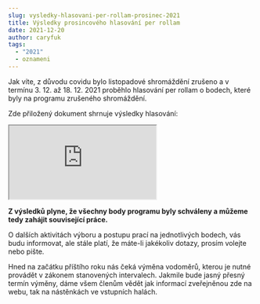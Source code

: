 ```yaml
---
slug: vysledky-hlasovani-per-rollam-prosinec-2021
title: Výsledky prosincového hlasování per rollam
date: 2021-12-20
author: caryfuk
tags:
  - "2021"
  - oznameni
---
```


Jak víte, z důvodu covidu bylo listopadové shromáždění zrušeno a v termínu 3. 12. až 18. 12. 2021 proběhlo hlasování per rollam o bodech, které byly na programu zrušeného shromáždění.

Zde přiložený dokument shrnuje výsledky hlasování:
<iframe src="https://drive.google.com/file/d/1brM4DlQE74VgnwLeATmunOk7UnfIGIl-/preview" allow="autoplay"></iframe>

**Z výsledků plyne, že všechny body programu byly schváleny a můžeme tedy zahájit související práce.**

O dalších aktivitách výboru a postupu prací na jednotlivých bodech, vás budu informovat, ale stále platí, že máte-li jakékoliv dotazy, prosím volejte nebo pište.

Hned na začátku příštího roku nás čeká výměna vodoměrů, kterou je nutné provádět v zákonem stanovených intervalech. Jakmile bude jasný přesný termín výměny, dáme všem členům vědět jak informací zveřejněnou zde na webu, tak na nástěnkách ve vstupních halách.
